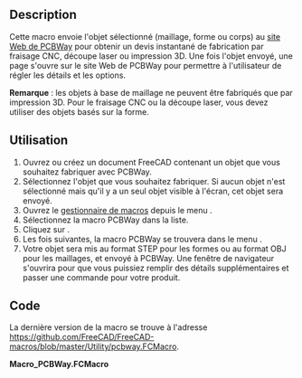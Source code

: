 <languages/>

{{Macro/fr
|Name=Macro PCBWay
|Icon=Pcbway.png
|Description=Envoie un objet sélectionné à PCBWay pour la fabrication par fraisage CNC, découpe laser ou impression 3D.
|Author=Yorik van Havre
|Version=1.0
|Date=2022-07-22
|FCVersion=All
|Download=[https://wiki.freecadweb.org/images/7/7b/Pcbway.png Icône de la barre d'outils]
}}

==Description==

Cette macro envoie l'objet sélectionné (maillage, forme ou corps) au [https://pcbway.com site Web de PCBWay] pour obtenir un devis instantané de fabrication par fraisage CNC, découpe laser ou impression 3D. Une fois l'objet envoyé, une page s'ouvre sur le site Web de PCBWay pour permettre à l'utilisateur de régler les détails et les options.

'''Remarque''' : les objets à base de maillage ne peuvent être fabriqués que par impression 3D. Pour le fraisage CNC ou la découpe laser, vous devez utiliser des objets basés sur la forme.

{{Codeextralink|https://raw.githubusercontent.com/FreeCAD/FreeCAD-macros/master/Utility/pcbway.FCMacro}}

<span id="Usage"></span>
==Utilisation==

# Ouvrez ou créez un document FreeCAD contenant un objet que vous souhaitez fabriquer avec PCBWay.
# Sélectionnez l'objet que vous souhaitez fabriquer. Si aucun objet n'est sélectionné mais qu'il y a un seul objet visible à l'écran, cet objet sera envoyé.
# Ouvrez le [[Std_DlgMacroExecute/fr|gestionnaire de macros]] depuis le menu {{MenuCommand|Macro → Gérer les macros...}}.
# Sélectionnez la macro PCBWay dans la liste.
# Cliquez sur {{Button|Exécuter}}.
# Les fois suivantes, la macro PCBWay se trouvera dans le menu {{MenuCommand|Macro → Macros récentes}}.
# Votre objet sera mis au format STEP pour les formes ou au format OBJ pour les maillages, et envoyé à PCBWay. Une fenêtre de navigateur s'ouvrira pour que vous puissiez remplir des détails supplémentaires et passer une commande pour votre produit.

==Code==

La dernière version de la macro se trouve à l'adresse https://github.com/FreeCAD/FreeCAD-macros/blob/master/Utility/pcbway.FCMacro.

'''Macro_PCBWay.FCMacro'''
{{MacroCode|code=
#***************************************************************************
#*                                                                         *
#*   Copyright (c) 2022 Yorik van Havre <yorik@uncreated.net>              *
#*                                                                         *
#*   This program is free software; you can redistribute it and/or modify  *
#*   it under the terms of the GNU Lesser General Public License (LGPL)    *
#*   as published by the Free Software Foundation; either version 2 of     *
#*   the License, or (at your option) any later version.                   *
#*   for detail see the LICENCE text file.                                 *
#*                                                                         *
#*   This program is distributed in the hope that it will be useful,       *
#*   but WITHOUT ANY WARRANTY; without even the implied warranty of        *
#*   MERCHANTABILITY or FITNESS FOR A PARTICULAR PURPOSE.  See the         *
#*   GNU Library General Public License for more details.                  *
#*                                                                         *
#*   You should have received a copy of the GNU Library General Public     *
#*   License along with this program; if not, write to the Free Software   *
#*   Foundation, Inc., 59 Temple Place, Suite 330, Boston, MA  02111-1307  *
#*   USA                                                                   *
#*                                                                         *
#***************************************************************************

"""
PCBWay Macro for FreeCAD

https://pcbway.com

This macro sends the currently selected object to the PCBWay website
to get an instant quote for manufacturing. After the object is sent,
a page will be opened on the PCBWay website to allow the user to adjust
details and options.
"""

# code inspired / borrowed from:
# KiCAD PcbWay plugin: https://github.com/pcbway/PCBWay-Plug-in-for-Kicad/blob/main/plugins/thread.py
# urllib-based upload: http://pymotw.com/2/urllib2/#uploading-files
# mime stuff: https://stackoverflow.com/questions/27099290/where-is-mimetools-choose-boundary-function-in-python3#27174474

# version history:
# version 1.0 - 2022.07.22

__title__   = "Macro_PCBWay"
__author__  = "Yorik van Havre"
__wiki__    = "https://www.freecad.org/wiki/Macro_PCBWay"
__url__     = "https://www.pcbway.com"
__version__ = "1.0"
__date__    = "22/07/2022"


import tempfile
import os
import FreeCAD
import FreeCADGui
import json
import webbrowser
import urllib.request
import urllib.parse
import email.generator
import itertools


pcb_url = "https://www.pcbway.com/common/freecadupfile"


def msg(message):

    """prints a message where appropriate"""

    FreeCAD.Console.PrintError(message+"\n")
    if FreeCAD.GuiUp:
        from PySide import QtGui
        reply = QtGui.QMessageBox.critical(None,"PCBWay export",message)


class MultiPartData(object):

    """Gathers data and files to be sent via HTTP POST"""

    def __init__(self):
        self.form_fields = []
        self.files = []
        self.boundary = email.generator._make_boundary()
        self.add_field("Unit","Millimeter") #FreeCAD's boundboxes are always in mm
        return

    def get_content_type(self):
        return 'multipart/form-data; boundary=%s' % self.boundary

    def add_field(self, name, value):
        """Add a simple field to the form data."""
        self.form_fields.append((name, str(value)))
        return

    def add_file(self, fieldname, filename, fileHandle, mime):
        """Add a file to be uploaded."""
        body = fileHandle.read()
        self.files.append((fieldname, filename, mime, body))
        return

    def get_bytes(self):
        """Return a string representing the form data, including attached files."""
        parts = []
        part_boundary = '--' + self.boundary
        parts.extend([part_boundary,'Content-Disposition: form-data; name="%s"' % name,'',value] for name, value in self.form_fields)
        parts.extend([part_boundary,'Content-Disposition: file; name="%s"; filename="%s"' % (field_name, filename),
                                    'Content-Type: %s' % content_type,'',body] for field_name, filename, content_type, body in self.files)
        flattened = list(itertools.chain(*parts))
        flattened.append('--' + self.boundary + '--')
        flattened.append('')
        return bytes('\r\n'.join(flattened),'utf8')


def main():

    # validity tests
    mesh = None
    shape = None
    if not FreeCAD.GuiUp:
        return
    if not FreeCAD.ActiveDocument:
        msg("There is no opened document. Please open or create a document containing objects before running this macro.")
        return
    # get the selected object, or the only visible body or object if nothing is selected
    selection = FreeCADGui.Selection.getSelection()
    if not selection:
        visibles = [obj for obj in FreeCAD.ActiveDocument.Objects if obj.ViewObject.Visibility]
        if len(visibles) == 1:
            obj = visibles[0]
            if hasattr(obj,"Shape"):
                shape = obj.Shape
            elif hasattr(obj,"Mesh"):
                mesh = obj.Mesh
        elif len(visibles) > 1:
            bodies = [obj for obj in visibles if obj.isDerivedFrom("PartDesign::Body")]
            if len(bodies) == 1:
                shape = bodies[0].Shape
            else:
                msg("No object is selected. Please select one object or body before running this macro.")
                return
    elif len(selection) > 1:
        msg("More than one object is selected. Please select only one object or body before running this macro.")
        return
    else:
        obj = selection[0]
        if hasattr(obj,"Shape"):
            shape = obj.Shape
            if (not shape) or (not hasattr(shape,"isNull")) or shape.isNull():
                msg("The selected object has no shape. Please select an object with a shape before running this macro.")
                return
        elif hasattr(obj,"Mesh"):
            mesh = obj.Mesh
    if (not shape) and (not mesh):
        msg("Unable to find a suitable shape in the selection or in the visible objects. Please select an object before running this macro.")
        return

    # offer to add the macro as a button on first run
    # not working yet!
    # prefs = FreeCAD.ParamGet("User parameter:Plugins/PCBWay")
    # if prefs.GetBool("FirstTime",True):
    #    prefs.SetBool("FirstTime",False)
    #    from PySide import QtGui
    #    reply = QtGui.QMessageBox.question(None, "Install macro?",
    #        "This is the first time you are launching the PCBWay macro. Do you wish to add a toolbar button for it?",
    #        QtGui.QMessageBox.Yes | QtGui.QMessageBox.No, QtGui.QMessageBox.No)
    #    if reply == QtGui.QMessageBox.Yes:
    #        icon = "https://github.com/pcbway/PCBWay-Plug-in-for-Kicad/raw/main/resources/icon.png"
    #        u = urllib.request.urlopen(icon)
    #        idata = u.read()
    #        u.close()
    #        idir = os.path.join(FreeCAD.getUserAppDataDir(),"icons")
    #        os.makedirs(idir,exist_ok=False)
    #        f = open(os.path.join(idir,"pcbway.png"),"wb")
    #        f.write(idata)
    #        f.close()

    if shape:
        # saving the file as step
        tf = tempfile.NamedTemporaryFile(suffix=".stp")
        tf.close()
        shape.exportStep(tf.name)
        bb = shape.BoundBox
        mime = "application/STEP"
    elif mesh:
        # saving the file as step
        tf = tempfile.NamedTemporaryFile(suffix=".obj")
        tf.close()
        mesh.write(tf.name)
        bb = mesh.BoundBox
        mime = "model/obj"

    # prepare and upload data
    data = MultiPartData()
    data.add_field('Length', bb.XLength)
    data.add_field('Width',  bb.YLength)
    data.add_field('Height', bb.ZLength)
    data.add_file('upload[file]', os.path.basename(tf.name), open(tf.name,'r'), mime)
    request = urllib.request.Request(pcb_url)
    request.add_header('User-agent', 'FreeCAD (https://freecad.org)')
    body = data.get_bytes()
    request.add_header('Content-type', data.get_content_type())
    request.add_header('Content-length', len(body))
    rsp = urllib.request.urlopen(request,data=body).read()
    rsp_link = json.loads(rsp.decode('utf8'))['redirect']

    # get the respnse and open a link
    webbrowser.open(rsp_link)


# run when macro is launched
main()
}}